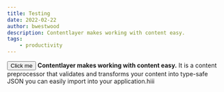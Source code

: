 ```yaml
---
title: Testing
date: 2022-02-22
author: bwestwood
description: Contentlayer makes working with content easy.
tags:
    - productivity
---
```



<Button>Click me</Button>
**Contentlayer makes working with content easy.** It is a content preprocessor that validates and transforms your content into type-safe JSON you can easily import into your application.hiii



